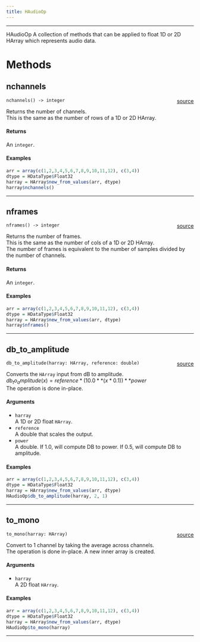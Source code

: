 ```yaml
---
title: HAudioOp
---
```



_________

HAudioOp
A collection of methods that can be applied to float 1D or 2D HArray which represents audio data. \

# Methods

## nchannels

`nchannels() -> integer` <span style="float: right;"> [source](https://github.com/daniellga/harmonium/tree/master/r-harmonium/src/rust/src/haudioop.rs#L43) </span> \

Returns the number of channels. \
This is the same as the number of rows of a 1D or 2D HArray. \

#### Returns

An `integer`. \

#### Examples

```r
arr = array(c(1,2,3,4,5,6,7,8,9,10,11,12), c(3,4))
dtype = HDataType$Float32
harray = HArray$new_from_values(arr, dtype)
harray$nchannels()
```

_________

## nframes

`nframes() -> integer` <span style="float: right;"> [source](https://github.com/daniellga/harmonium/tree/master/r-harmonium/src/rust/src/haudioop.rs#L73) </span> \

Returns the number of frames. \
This is the same as the number of cols of a 1D or 2D HArray. \
The number of frames is equivalent to the number of samples divided by the number of channels. \

#### Returns

An `integer`. \

#### Examples

```r
arr = array(c(1,2,3,4,5,6,7,8,9,10,11,12), c(3,4))
dtype = HDataType$Float32
harray = HArray$new_from_values(arr, dtype)
harray$nframes()
```

_________

## db_to_amplitude

`db_to_amplitude(harray: HArray, reference: double)` <span style="float: right;"> [source](https://github.com/daniellga/harmonium/tree/master/r-harmonium/src/rust/src/haudioop.rs#L108) </span> \

Converts the `HArray` input from dB to amplitude. \
$db_to_amplitude(x) = reference * (10.0**(x * 0.1))**power$ \
The operation is done in-place. \

#### Arguments

* `harray` \
A 1D or 2D float `HArray`. \
* `reference` \
A double that scales the output. \
* `power` \
A double. If 1.0, will compute DB to power. If 0.5, will compute DB to amplitude. \

#### Examples

```r
arr = array(c(1,2,3,4,5,6,7,8,9,10,11,12), c(3,4))
dtype = HDataType$Float32
harray = HArray$new_from_values(arr, dtype)
HAudioOp$db_to_amplitude(harray, 2, 1)
```

_________

## to_mono

`to_mono(harray: HArray)` <span style="float: right;"> [source](https://github.com/daniellga/harmonium/tree/master/r-harmonium/src/rust/src/haudioop.rs#L139) </span> \

Convert to 1 channel by taking the average across channels. \
The operation is done in-place. A new inner array is created. \

#### Arguments

* `harray` \
A 2D float `HArray`.

#### Examples

```r
arr = array(c(1,2,3,4,5,6,7,8,9,10,11,12), c(3,4))
dtype = HDataType$Float32
harray = HArray$new_from_values(arr, dtype)
HAudioOp$to_mono(harray)
```

_________
